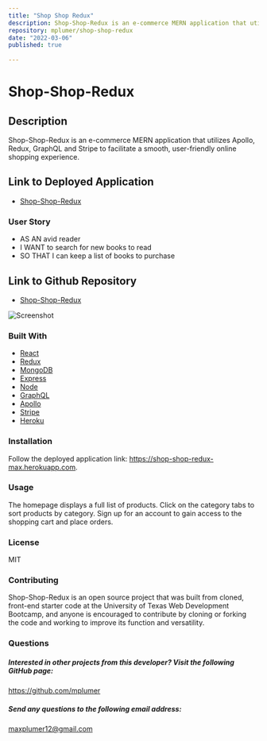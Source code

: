 ```yaml
---
title: "Shop Shop Redux"
description: Shop-Shop-Redux is an e-commerce MERN application that utilizes Apollo, Redux, GraphQL and Stripe to facilitate a smooth, user-friendly online shopping experience.
repository: mplumer/shop-shop-redux
date: "2022-03-06"
published: true
  
---
```

# Shop-Shop-Redux 

## Description 
Shop-Shop-Redux is an e-commerce MERN application that utilizes Apollo, Redux, GraphQL and Stripe to facilitate a smooth, user-friendly online shopping experience.

 ## Link to Deployed Application
* [Shop-Shop-Redux](https://shop-shop-redux-max.herokuapp.com/)
### User Story
* AS AN avid reader
* I WANT to search for new books to read
* SO THAT I can keep a list of books to purchase 


## Link to Github Repository
* [Shop-Shop-Redux](https://github.com/mplumer/shop-shop-redux)

![Screenshot](https://max-portfolio-project-assets.s3.amazonaws.com/shop-shop-redux/screenshot.png)

### Built With

- [React]()
- [Redux]()
- [MongoDB]()
- [Express]()
- [Node]()
- [GraphQL]()
- [Apollo]()
- [Stripe]()
- [Heroku]()

### Installation
Follow the deployed application link: https://shop-shop-redux-max.herokuapp.com. 

### Usage
The homepage displays a full list of products. Click on the category tabs to sort products by category. Sign up for an account to gain access to the shopping cart and place orders.  

### License
MIT

### Contributing
Shop-Shop-Redux is an open source project that was built from cloned, front-end starter code at the University of Texas Web Development Bootcamp, and anyone is encouraged to contribute by cloning or forking the code and working to improve its function and versatility.

### Questions

##### Interested in other projects from this developer? Visit the following GitHub page:
https://github.com/mplumer

##### Send any questions to the following email address:
maxplumer12@gmail.com
